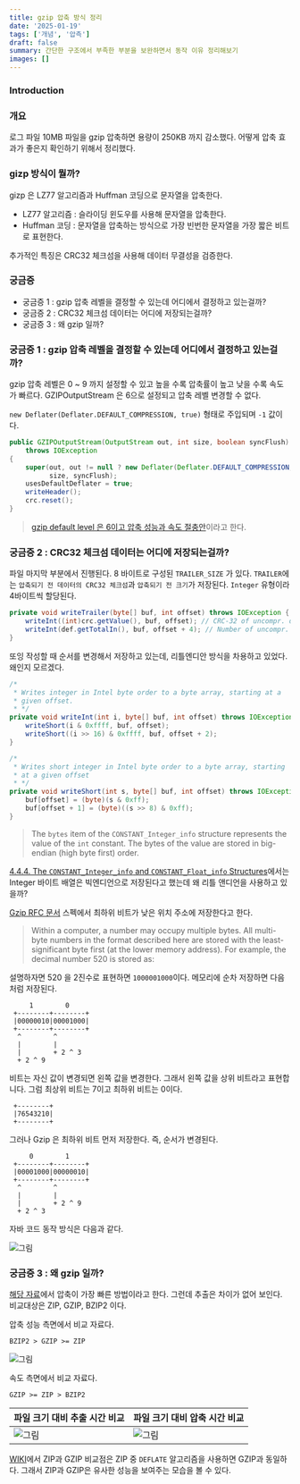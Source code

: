 ```yaml
---
title: gzip 압축 방식 정리
date: '2025-01-19'
tags: ['개념', '압측']
draft: false
summary: 간단한 구조에서 부족한 부분을 보완하면서 동작 이유 정리해보기
images: []
---
```


### Introduction

<TOCInline toc={props.toc} exclude="Introduction" />

### 개요

로그 파일 10MB 파일을 gzip 압축하면 용량이 250KB 까지 감소했다.
어떻게 압축 효과가 좋은지 확인하기 위해서 정리했다.

### gizp 방식이 뭘까?

gizp 은 LZ77 알고리즘과 Huffman 코딩으로 문자열을 압축한다.

- LZ77 알고리즘 : 슬라이딩 윈도우를 사용해 문자열을 압축한다.
- Huffman 코딩 : 문자열을 압축하는 방식으로 가장 빈번한 문자열을 가장 짧은 비트로 표현한다.

추가적인 특징은 CRC32 체크섬을 사용해 데이터 무결성을 검증한다.

### 궁금증

- 궁금증 1 : gzip 압축 레벨을 결정할 수 있는데 어디에서 결정하고 있는걸까?
- 궁금증 2 : CRC32 체크섬 데이터는 어디에 저장되는걸까?
- 궁금증 3 : 왜 gzip 일까?

### 궁금증 1 : gzip 압축 레벨을 결정할 수 있는데 어디에서 결정하고 있는걸까?

gzip 압축 레벨은 0 ~ 9 까지 설정할 수 있고 높을 수록 압축률이 높고 낮을 수록 속도가 빠르다.
GZIPOutputStream 은 6으로 설정되고 압축 레벨 변경할 수 없다.

`new Deflater(Deflater.DEFAULT_COMPRESSION, true)` 형태로 주입되며 `-1` 값이다.

```java
public GZIPOutputStream(OutputStream out, int size, boolean syncFlush)
    throws IOException
{
    super(out, out != null ? new Deflater(Deflater.DEFAULT_COMPRESSION, true) : null,
          size, syncFlush);
    usesDefaultDeflater = true;
    writeHeader();
    crc.reset();
}
```

> [gzip default level 은 6이고 압축 성능과 속도 절충안](https://www.baeldung.com/linux/gzip-and-gunzip)이라고 한다.


### 궁금증 2 : CRC32 체크섬 데이터는 어디에 저장되는걸까?

파일 마지막 부분에서 진행된다. 8 바이트로 구성된 `TRAILER_SIZE` 가 있다.
`TRAILER`에는 `압축되기 전 데이터의 CRC32 체크섬`과 `압축되기 전 크기`가 저장된다.
`Integer` 유형이라 4바이트씩 할당된다.

```java
private void writeTrailer(byte[] buf, int offset) throws IOException {
    writeInt((int)crc.getValue(), buf, offset); // CRC-32 of uncompr. data
    writeInt(def.getTotalIn(), buf, offset + 4); // Number of uncompr. bytes
}
```

또잉 작성할 때 순서를 변경해서 저장하고 있는데, 리틀엔디안 방식을 차용하고 있었다. 왜인지 모르겠다.


```java
/*
 * Writes integer in Intel byte order to a byte array, starting at a
 * given offset.
 * */
private void writeInt(int i, byte[] buf, int offset) throws IOException {
    writeShort(i & 0xffff, buf, offset);
    writeShort((i >> 16) & 0xffff, buf, offset + 2);
}

/*
 * Writes short integer in Intel byte order to a byte array, starting
 * at a given offset
 * */
private void writeShort(int s, byte[] buf, int offset) throws IOException {
    buf[offset] = (byte)(s & 0xff);
    buf[offset + 1] = (byte)((s >> 8) & 0xff);
}
```

> The `bytes` item of the `CONSTANT_Integer_info` structure represents the value of the `int` constant. The bytes of the value are stored in big-endian (high byte first) order.

[4.4.4. The `CONSTANT_Integer_info` and `CONSTANT_Float_info` Structures](https://docs.oracle.com/javase/specs/jvms/se8/html/jvms-4.html#jvms-4.4.4)에서는 Integer 바이트 배열은 빅엔디언으로 저장된다고 했는데 왜 리틀 앤디언을 사용하고 있을까?

[Gzip RFC 문서](https://datatracker.ietf.org/doc/html/rfc1952#section-2) 스펙에서 최하위 비트가 낮은 위치 주소에 저장한다고 한다.

> Within a computer, a number may occupy multiple bytes.  All multi-byte numbers in the format described here are stored with the least-significant byte first (at the lower memory address). For example, the decimal number 520 is stored as:

설명하자면  520 을 2진수로 표현하면 `1000001000`이다. 메모리에 순차 저장하면 다음처럼 저장된다.

```
	 1        0
 +--------+--------+
 |00000010|00001000|
 +--------+--------+
  ^        ^
  |        |
  |        + 2 ^ 3
  + 2 ^ 9
```

비트는 자신 값이 변경되면 왼쪽 값을 변경한다. 그래서 왼쪽 값을 상위 비트라고 표현합니다. 그럼 최상위 비트는 7이고 최하위 비트는 0이다.

```
 +--------+
 |76543210|
 +--------+
```

그러나 Gzip 은 최하위 비트 먼저 저장한다. 즉, 순서가 변경된다.

```
	 0        1
 +--------+--------+
 |00001000|00000010|
 +--------+--------+
  ^        ^
  |        |
  |        + 2 ^ 9
  + 2 ^ 3
```

자바 코드 동작 방식은 다음과 같다.

![그림](/static/images/study/gzip/1.png)

### 궁금증 3 : 왜 gzip 일까?

[해당 자료](https://bbengfort.github.io/2017/06/compression-benchmarks/)에서 압축이 가장 빠른 방법이라고 한다.
그런데 추출은 차이가 없어 보인다.
비교대상은 ZIP, GZIP, BZIP2 이다.

압축 성능 측면에서 비교 자료다.

```
BZIP2 > GZIP >= ZIP
```

![그림](/static/images/study/gzip/2.png)

속도 측면에서 비교 자료다.

```
GZIP >= ZIP > BZIP2
```

| 파일 크기 대비 추출 시간 비교                      | 파일 크기 대비 압축 시간 비교                      |
|----------------------------------------|----------------------------------------|
| ![그림](/static/images/study/gzip/3.png) | ![그림](/static/images/study/gzip/4.png) |

[WIKI](https://en.wikipedia.org/wiki/ZIP_%28file_format%29)에서 ZIP과 GZIP 비교점은 ZIP 중 `DEFLATE` 알고리즘을 사용하면 GZIP과 동일하다.
그래서 ZIP과 GZIP은 유사한 성능을 보여주는 모습을 볼 수 있다.
